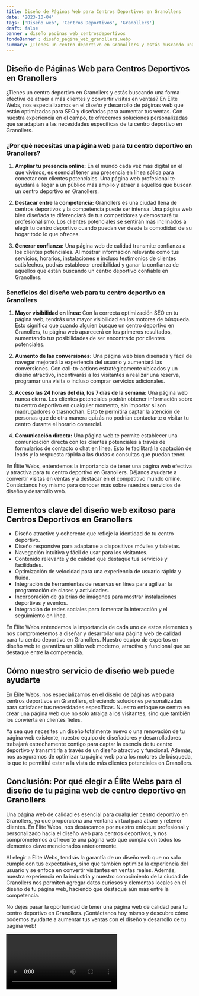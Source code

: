 ```yaml
---
title: Diseño de Páginas Web para Centros Deportivos en Granollers
date: '2023-10-04'
tags: ['Diseño web', 'Centros Deportivos', 'Granollers']
draft: false
banner : diseño_paginas_web_centrosdeportivos
fondoBanner : diseño_pagina_web_granollers.webp
summary: ¿Tienes un centro deportivo en Granollers y estás buscando una forma efectiva de atraer a más clientes y convertir visitas en ventas? En Élite Webs, nos especializamos en el diseño y desarrollo de páginas web que están optimizadas para SEO y diseñadas para aumentar tus ventas. Con nuestra experiencia en el campo, te ofrecemos soluciones personalizadas que se adaptan a las necesidades específicas de tu centro deportivo en Granollers.
---
```


## **Diseño de Páginas Web para Centros Deportivos en Granollers**

¿Tienes un centro deportivo en Granollers y estás buscando una forma efectiva de atraer a más clientes y convertir visitas en ventas? En Élite Webs, nos especializamos en el diseño y desarrollo de páginas web que están optimizadas para SEO y diseñadas para aumentar tus ventas. Con nuestra experiencia en el campo, te ofrecemos soluciones personalizadas que se adaptan a las necesidades específicas de tu centro deportivo en Granollers.

### **¿Por qué necesitas una página web para tu centro deportivo en Granollers?**

1. **Ampliar tu presencia online:** En el mundo cada vez más digital en el que vivimos, es esencial tener una presencia en línea sólida para conectar con clientes potenciales. Una página web profesional te ayudará a llegar a un público más amplio y atraer a aquellos que buscan un centro deportivo en Granollers.

2. **Destacar entre la competencia:** Granollers es una ciudad llena de centros deportivos y la competencia puede ser intensa. Una página web bien diseñada te diferenciará de tus competidores y demostrará tu profesionalismo. Los clientes potenciales se sentirán más inclinados a elegir tu centro deportivo cuando puedan ver desde la comodidad de su hogar todo lo que ofreces.

3. **Generar confianza:** Una página web de calidad transmite confianza a los clientes potenciales. Al mostrar información relevante como tus servicios, horarios, instalaciones e incluso testimonios de clientes satisfechos, podrás establecer credibilidad y ganar la confianza de aquellos que están buscando un centro deportivo confiable en Granollers.

### **Beneficios del diseño web para tu centro deportivo en Granollers**

1. **Mayor visibilidad en línea:** Con la correcta optimización SEO en tu página web, tendrás una mayor visibilidad en los motores de búsqueda. Esto significa que cuando alguien busque un centro deportivo en Granollers, tu página web aparecerá en los primeros resultados, aumentando tus posibilidades de ser encontrado por clientes potenciales.

2. **Aumento de las conversiones:** Una página web bien diseñada y fácil de navegar mejorará la experiencia del usuario y aumentará las conversiones. Con call-to-actions estratégicamente ubicados y un diseño atractivo, incentivarás a los visitantes a realizar una reserva, programar una visita o incluso comprar servicios adicionales.

3. **Acceso las 24 horas del día, los 7 días de la semana:** Una página web nunca cierra. Los clientes potenciales podrán obtener información sobre tu centro deportivo en cualquier momento, sin importar si son madrugadores o trasnochan. Esto te permitirá captar la atención de personas que de otra manera quizás no podrían contactarte o visitar tu centro durante el horario comercial.

4. **Comunicación directa:** Una página web te permite establecer una comunicación directa con los clientes potenciales a través de formularios de contacto o chat en línea. Esto te facilitará la captación de leads y la respuesta rápida a las dudas o consultas que puedan tener.

En Élite Webs, entendemos la importancia de tener una página web efectiva y atractiva para tu centro deportivo en Granollers. Déjanos ayudarte a convertir visitas en ventas y a destacar en el competitivo mundo online. Contáctanos hoy mismo para conocer más sobre nuestros servicios de diseño y desarrollo web.

<GifSeo />

<Cta />

## Elementos clave del diseño web exitoso para Centros Deportivos en Granollers

- Diseño atractivo y coherente que refleje la identidad de tu centro deportivo.
- Diseño responsive para adaptarse a dispositivos móviles y tabletas.
- Navegación intuitiva y fácil de usar para los visitantes.
- Contenido relevante y de calidad que destaque tus servicios y facilidades.
- Optimización de velocidad para una experiencia de usuario rápida y fluida.
- Integración de herramientas de reservas en línea para agilizar la programación de clases y actividades.
- Incorporación de galerías de imágenes para mostrar instalaciones deportivas y eventos.
- Integración de redes sociales para fomentar la interacción y el seguimiento en línea.

En Élite Webs entendemos la importancia de cada uno de estos elementos y nos comprometemos a diseñar y desarrollar una página web de calidad para tu centro deportivo en Granollers. Nuestro equipo de expertos en diseño web te garantiza un sitio web moderno, atractivo y funcional que se destaque entre la competencia.

## Cómo nuestro servicio de diseño web puede ayudarte

En Élite Webs, nos especializamos en el diseño de páginas web para centros deportivos en Granollers, ofreciendo soluciones personalizadas para satisfacer tus necesidades específicas. Nuestro enfoque se centra en crear una página web que no solo atraiga a los visitantes, sino que también los convierta en clientes fieles.

Ya sea que necesites un diseño totalmente nuevo o una renovación de tu página web existente, nuestro equipo de diseñadores y desarrolladores trabajará estrechamente contigo para captar la esencia de tu centro deportivo y transmitirla a través de un diseño atractivo y funcional. Además, nos aseguramos de optimizar tu página web para los motores de búsqueda, lo que te permitirá estar a la vista de más clientes potenciales en Granollers.

## Conclusión: Por qué elegir a Élite Webs para el diseño de tu página web de centro deportivo en Granollers

Una página web de calidad es esencial para cualquier centro deportivo en Granollers, ya que proporciona una ventana virtual para atraer y retener clientes. En Élite Webs, nos destacamos por nuestro enfoque profesional y personalizado hacia el diseño web para centros deportivos, y nos comprometemos a ofrecerte una página web que cumpla con todos los elementos clave mencionados anteriormente.

Al elegir a Élite Webs, tendrás la garantía de un diseño web que no solo cumple con tus expectativas, sino que también optimiza la experiencia del usuario y se enfoca en convertir visitantes en ventas reales. Además, nuestra experiencia en la industria y nuestro conocimiento de la ciudad de Granollers nos permiten agregar datos curiosos y elementos locales en el diseño de tu página web, haciendo que destaque aún más entre la competencia.

No dejes pasar la oportunidad de tener una página web de calidad para tu centro deportivo en Granollers. ¡Contáctanos hoy mismo y descubre cómo podemos ayudarte a aumentar tus ventas con el diseño y desarrollo de tu página web!

<Video />

<CtaBot job='Centros Deportivos' city='Granollers'/>

<Gmaps query='Granollers+españa+maps' />